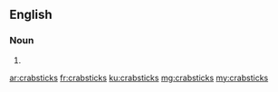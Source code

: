 ==English==

===Noun===
{{head|en|plural}}

# {{plural of|crabstick|lang=en}}

[[ar:crabsticks]]
[[fr:crabsticks]]
[[ku:crabsticks]]
[[mg:crabsticks]]
[[my:crabsticks]]